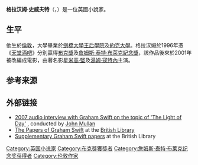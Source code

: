 {{Infobox writer
| name = 格拉汉姆·史威夫特<br />Graham Swift
| image =
| imagesize =
| caption =
| pseudonym =
| birth_name =
| birth_date = {{Birth date and age|1949|5|4}}
| birth_place ={{UK}}[[倫敦|倫敦]]
| death_date =
| death_place =
| occupation = [[小說家|小說家]]
| alma_mater = 
| nationality = {{UK}}
| period = 1980年–
| genre =
| subject =
| movement =
| notableworks =《[[天堂酒吧|天堂酒吧]]》
| awards = [[布克獎|布克獎]]<br>[[詹姆斯·泰特·布萊克紀念獎|詹姆斯·泰特·布萊克紀念獎]]
| influences =
| influenced =
| website = <!-- {{URL|}} -->
}}
'''格拉汉姆·史威夫特'''（{{lang-en|'''Graham Swift'''}}，{{bd|1949年|5月4日|||}}）是一位英國小說家。

==生平==
他生於[[倫敦|倫敦]]，大學畢業於[[劍橋大學王后學院|劍橋大學王后學院]]及[[約克大學|約克大學]]。格拉汉姆於1996年憑《[[天堂酒吧|天堂酒吧]]》分別贏得[[布克獎|布克獎]]及[[詹姆斯·泰特·布萊克紀念獎|詹姆斯·泰特·布萊克紀念獎]]，該作品後來於2001年被改編成電影，由著名影星[[米高·堅|米高·堅]]及[[湯姆·寇特內|湯姆·寇特內]]主演。

==参考来源==
{{reflist}}

==外部链接==
* [http://download.guardian.co.uk/sys-audio/Books/Books/2007/03/26/GrahamSwift.mp3 2007 audio interview with Graham Swift on the topic of 'The Light of Day'] {{Wayback|url=http://download.guardian.co.uk/sys-audio/Books/Books/2007/03/26/GrahamSwift.mp3 |date=20170408184615 }}, conducted by [[John_Mullan|John Mullan]]
*[http://searcharchives.bl.uk/IAMS_VU2:IAMS032-000011135 The Papers of Graham Swift] at the [[British_Library|British Library]]
*[http://searcharchives.bl.uk/IAMS_VU2:IAMS032-002902417 Supplementary Graham Swift papers] at the British Library

{{詹姆斯·泰特·布莱克纪念奖获得者}}
{{布克奖}}
{{Authority control}}
{{DEFAULTSORT:Swift, Graham}}
[[Category:英国小说家|Category:英国小说家]]
[[Category:布克獎獲獎者|Category:布克獎獲獎者]]
[[Category:詹姆斯·泰特·布莱克纪念奖获得者|Category:詹姆斯·泰特·布莱克纪念奖获得者]]
[[Category:伦敦作家|Category:伦敦作家]]